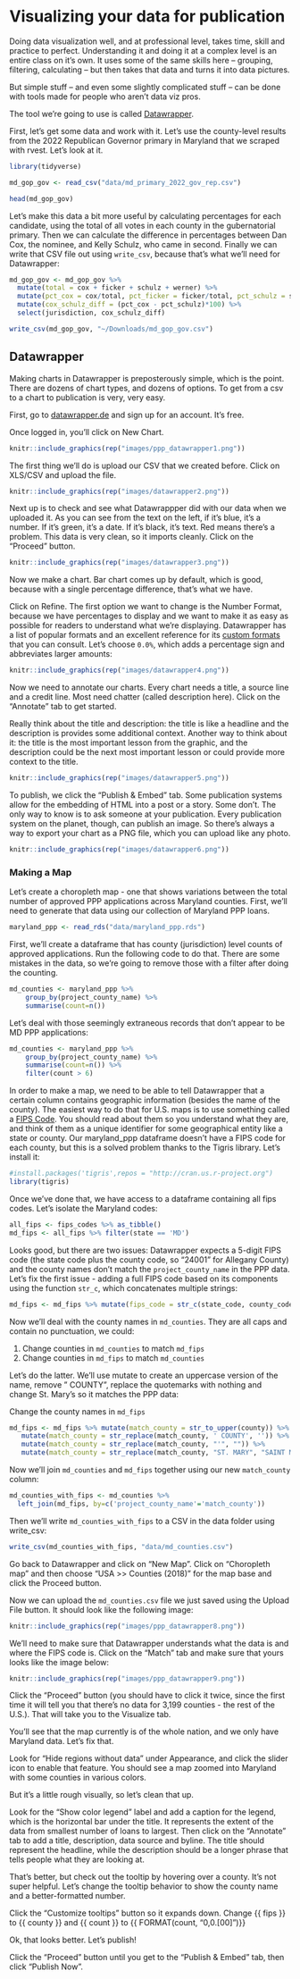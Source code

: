 # Visualizing your data for publication

Doing data visualization well, and at professional level, takes time, skill and practice to perfect. Understanding it and doing it at a complex level is an entire class on it's own. It uses some of the same skills here -- grouping, filtering, calculating -- but then takes that data and turns it into data pictures.

But simple stuff -- and even some slightly complicated stuff -- can be done with tools made for people who aren't data viz pros.

The tool we're going to use is called [Datawrapper](https://www.datawrapper.de/).

First, let's get some data and work with it. Let's use the county-level results from the 2022 Republican Governor primary in Maryland that we scraped with rvest. Let's look at it.

```r
library(tidyverse)
```

```r
md_gop_gov <- read_csv("data/md_primary_2022_gov_rep.csv")
```

```r
head(md_gop_gov)
```

Let's make this data a bit more useful by calculating percentages for each candidate, using the total of all votes in each county in the gubernatorial primary. Then we can calculate the difference in percentages between Dan Cox, the nominee, and Kelly Schulz, who came in second. Finally we can write that CSV file out using `write_csv`, because that's what we'll need for Datawrapper:

```r
md_gop_gov <- md_gop_gov %>% 
  mutate(total = cox + ficker + schulz + werner) %>% 
  mutate(pct_cox = cox/total, pct_ficker = ficker/total, pct_schulz = schulz/total, pct_werner = werner/total) %>% 
  mutate(cox_schulz_diff = (pct_cox - pct_schulz)*100) %>% 
  select(jurisdiction, cox_schulz_diff)

write_csv(md_gop_gov, "~/Downloads/md_gop_gov.csv")
```

## Datawrapper

Making charts in Datawrapper is preposterously simple, which is the point. There are dozens of chart types, and dozens of options. To get from a csv to a chart to publication is very, very easy.

First, go to [datawrapper.de](https://www.datawrapper.de/) and sign up for an account. It's free.

Once logged in, you'll click on New Chart.

```r
knitr::include_graphics(rep("images/ppp_datawrapper1.png"))
```

The first thing we'll do is upload our CSV that we created before. Click on XLS/CSV and upload the file.

```r
knitr::include_graphics(rep("images/datawrapper2.png"))
```

Next up is to check and see what Datawrappper did with our data when we uploaded it. As you can see from the text on the left, if it's blue, it's a number. If it's green, it's a date. If it's black, it's text. Red means there's a problem. This data is very clean, so it imports cleanly. Click on the "Proceed" button.

```r
knitr::include_graphics(rep("images/datawrapper3.png"))
```
Now we make a chart. Bar chart comes up by default, which is good, because with a single percentage difference, that's what we have.

Click on Refine. The first option we want to change is the Number Format, because we have percentages to display and we want to make it as easy as possible for readers to understand what we're displaying. Datawrapper has a list of popular formats and an excellent reference for its [custom formats](https://academy.datawrapper.de/article/207-custom-number-formats-that-you-can-display-in-datawrapper) that you can consult. Let's choose `0.0%`, which adds a percentage sign and abbreviates larger amounts:

```r
knitr::include_graphics(rep("images/datawrapper4.png"))
```

Now we need to annotate our charts. Every chart needs a title, a source line and a credit line. Most need chatter (called description here). Click on the "Annotate" tab to get started.

Really think about the title and description: the title is like a headline and the description is provides some additional context. Another way to think about it: the title is the most important lesson from the graphic, and the description could be the next most important lesson or could provide more context to the title.

```r
knitr::include_graphics(rep("images/datawrapper5.png"))
```
To publish, we click the "Publish & Embed" tab. Some publication systems allow for the embedding of HTML into a post or a story. Some don't. The only way to know is to ask someone at your publication. Every publication system on the planet, though, can publish an image. So there's always a way to export your chart as a PNG file, which you can upload like any photo.

```r
knitr::include_graphics(rep("images/datawrapper6.png"))
```

### Making a Map

Let's create a choropleth map - one that shows variations between the total number of approved PPP applications across Maryland counties. First, we'll need to generate that data using our collection of Maryland PPP loans.

```r
maryland_ppp <- read_rds("data/maryland_ppp.rds")
```

First, we'll create a dataframe that has county (jurisdiction) level counts of approved applications. Run the following code to do that. There are some mistakes in the data, so we're going to remove those with a filter after doing the counting.

```r
md_counties <- maryland_ppp %>%
    group_by(project_county_name) %>%
    summarise(count=n())
```

Let's deal with those seemingly extraneous records that don't appear to be MD PPP applications:

```r
md_counties <- maryland_ppp %>%
    group_by(project_county_name) %>%
    summarise(count=n()) %>%
    filter(count > 6)
```

In order to make a map, we need to be able to tell Datawrapper that a certain column contains geographic information (besides the name of the county). The easiest way to do that for U.S. maps is to use something called a [FIPS Code](https://www.census.gov/programs-surveys/geography/guidance/geo-identifiers.html). You should read about them so you understand what they are, and think of them as a unique identifier for some geographical entity like a state or county. Our maryland_ppp dataframe doesn't have a FIPS code for each county, but this is a solved problem thanks to the Tigris library. Let's install it:

```r
#install.packages('tigris',repos = "http://cran.us.r-project.org")
library(tigris)
```

Once we've done that, we have access to a dataframe containing all fips codes. Let's isolate the Maryland codes:

```r
all_fips <- fips_codes %>% as_tibble()
md_fips <- all_fips %>% filter(state == 'MD')
```

Looks good, but there are two issues: Datawrapper expects a 5-digit FIPS code (the state code plus the county code, so "24001" for Allegany County) and the county names don't match the `project_county_name` in the PPP data. Let's fix the first issue - adding a full FIPS code based on its components using the function `str_c`, which concatenates multiple strings:

```r
md_fips <- md_fips %>% mutate(fips_code = str_c(state_code, county_code))
```

Now we'll deal with the county names in `md_counties`. They are all caps and contain no punctuation, we could:

1. Change counties in `md_counties` to match `md_fips`
2. Change counties in `md_fips` to match `md_counties`

Let's do the latter. We'll use mutate to create an uppercase version of the name, remove " COUNTY", replace the quotemarks with nothing and change St. Mary's so it matches the PPP data:

Change the county names in `md_fips`

```r
md_fips <- md_fips %>% mutate(match_county = str_to_upper(county)) %>%
   mutate(match_county = str_replace(match_county, ' COUNTY', '')) %>%
   mutate(match_county = str_replace(match_county, "'", "")) %>%
   mutate(match_county = str_replace(match_county, "ST. MARY", "SAINT MARY"))
```

Now we'll join `md_counties` and `md_fips` together using our new `match_county` column:

```r
md_counties_with_fips <- md_counties %>%
  left_join(md_fips, by=c('project_county_name'='match_county'))
```

Then we'll write `md_counties_with_fips` to a CSV in the data folder using write_csv:

```r
write_csv(md_counties_with_fips, "data/md_counties.csv")
```

Go back to Datawrapper and click on "New Map". Click on "Choropleth map" and then choose "USA >> Counties (2018)" for the map base and click the Proceed button.

Now we can upload the `md_counties.csv` file we just saved using the Upload File button. It should look like the following image:

```r
knitr::include_graphics(rep("images/ppp_datawrapper8.png"))
```

We'll need to make sure that Datawrapper understands what the data is and where the FIPS code is. Click on the "Match" tab and make sure that yours looks like the image below:

```r
knitr::include_graphics(rep("images/ppp_datawrapper9.png"))
```

Click the "Proceed" button (you should have to click it twice, since the first time it will tell you that there's no data for 3,199 counties - the rest of the U.S.). That will take you to the Visualize tab.

You'll see that the map currently is of the whole nation, and we only have Maryland data. Let's fix that.

Look for "Hide regions without data" under Appearance, and click the slider icon to enable that feature. You should see a map zoomed into Maryland with some counties in various colors.

But it's a little rough visually, so let's clean that up.

Look for the "Show color legend" label and add a caption for the legend, which is the horizontal bar under the title. It represents the extent of the data from smallest number of loans to largest. Then click on the "Annotate" tab to add a title, description, data source and byline. The title should represent the headline, while the description should be a longer phrase that tells people what they are looking at.

That's better, but check out the tooltip by hovering over a county. It's not super helpful. Let's change the tooltip behavior to show the county name and a better-formatted number.

Click the "Customize tooltips" button so it expands down. Change {{ fips }} to {{ county }} and {{ count }} to {{ FORMAT(count, "0,0.[00]")}}

Ok, that looks better. Let's publish!

Click the "Proceed" button until you get to the "Publish & Embed" tab, then click "Publish Now".
